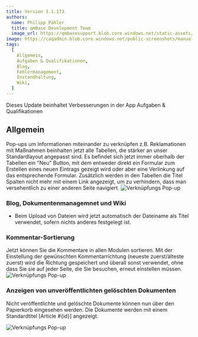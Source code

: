 ---
title: Version 1.1.173
authors:
  name: Philipp Pähler
  title: qmBase Development Team
  image_url: https://qmbasesupport.blob.core.windows.net/static-assets/img/persons/paehler_round.png
image: https://caqadmin.blob.core.windows.net/public-screenshots/manual-screenshots/Screenshot2022-06-29_defectGraph.png
tags:
  [
    Allgemein,
    Aufgaben & Qualifikationen,
    Blog,
    Fehlermanagement,
    Instandhaltung,
    Wiki,
  ]
---

Dieses Update beinhaltet Verbesserungen in der App Aufgaben & Qualifikationen

<!--truncate-->

## Allgemein

Pop-ups um Informationen miteinander zu verknüpfen z.B. Reklamationen mit Maßnahmen beinhalten jetzt alle Tabellen, die stärker an unser Standardlayout angepasst sind.
Es befindet sich jetzt immer oberhalb der Tabellen ein "Neu" Button, mit dem entweder direkt ein Formular zum Erstellen eines neuen Eintrags gezeigt wird oder aber eine Verlinkung auf das entsprechende Formular.
Zusätzlich werden in den Tabellen die Titel Spalten nicht mehr mit einem Link angezeigt, um zu verhindern, dass man versehentlich zu einer anderen Seite navigiert.
![Verknüpfungs Pop-up](https://caqadmin.blob.core.windows.net/public-screenshots/manual-screenshots/Screenshot2022-06-29_connectionModal.png)

### Blog, Dokumentenmanagemnet und Wiki

- Beim Upload von Dateien wird jetzt automatisch der Dateiname als Titel verwendet, sofern nichts anderes festgelegt ist.

### Kommentar-Sortierung

Jetzt können Sie die Kommentare in allen Modulen sortieren.
Mit der Einstellung der gewünschten Kommentarrichtung (neueste zuerst/älteste zuerst) wird die Richtung gespeichert und überall sonst verwendet,
ohne dass Sie sie auf jeder Seite, die Sie besuchen, erneut einstellen müssen.
![Verknüpfungs Pop-up](https://caqadmin.blob.core.windows.net/public-screenshots/manual-screenshots/KommentarSortierung.JPG)

### Anzeigen von unveröffentlichten gelöschten Dokumenten

Nicht veröffentlichte und gelöschte Dokumente können nun über den Papierkorb eingesehen werden.
Die Dokumente werden mit einem Standardtitel [Article #{id}] angezeigt.

![Verknüpfungs Pop-up](https://caqadmin.blob.core.windows.net/public-screenshots/manual-screenshots/UnpublishedandDeletedDocs.JPG)
